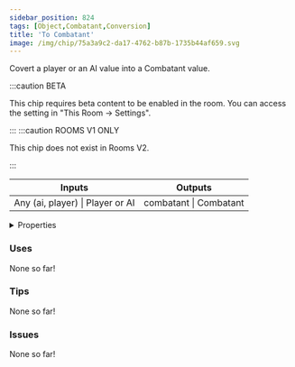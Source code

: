 ```yaml
---
sidebar_position: 824
tags: [Object,Combatant,Conversion]
title: 'To Combatant'
image: /img/chip/75a3a9c2-da17-4762-b87b-1735b44af659.svg
---
```


Covert a player or an AI value into a Combatant value.

:::caution BETA

This chip requires beta content to be enabled in the room. You can access the setting in "This Room -> Settings".

:::
:::caution ROOMS V1 ONLY
    
This chip does not exist in Rooms V2.

:::


<IChip uuid="75a3a9c2-da17-4762-b87b-1735b44af659"/>

<table><thead><tr><th>Inputs</th><th>Outputs</th></tr></thead><tbody><tr><td>Any (ai, player) | Player or AI</td><td>combatant | Combatant</td></tr></tbody></table>

<details>
  <summary>Properties</summary>
  <div>
    <div>
    <table>
      <tbody>
        <tr>
          <td>Is beta required?</td>
          <td>Yes</td>
        </tr>
        <tr>
          <td>Is chip a trolling risk?</td>
          <td>No</td>
        </tr>
        <tr>
          <td>Is chip a role assignment risk?</td>
          <td>No</td>
        </tr>
        <tr>
          <td>Chip UUID</td>
          <td>75a3a9c2-da17-4762-b87b-1735b44af659</td>
        </tr>
        <tr>
          <td>Room availability</td>
          <td>Rooms V1 only</td>
        </tr>
      </tbody>
    </table>
    </div>
  </div>
</details>

### Uses

None so far!

### Tips

None so far!

### Issues

None so far!